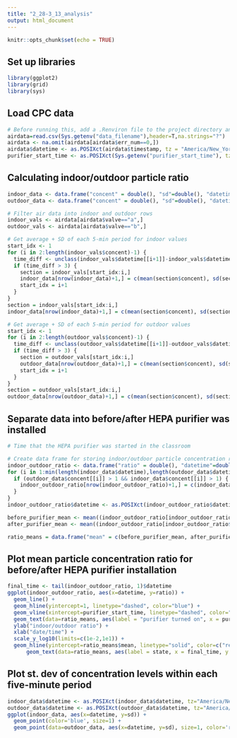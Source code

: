 ```yaml
---
title: "2_28-3_13_analysis"
output: html_document
---
```


```r
knitr::opts_chunk$set(echo = TRUE)
```

## Set up libraries

```r
library(ggplot2)
library(grid)
library(sys)
```

## Load CPC data

```r
# Before running this, add a .Renviron file to the project directory and add the line data_filename="<path to the .csv containing the data>"
airdata=read.csv(Sys.getenv("data_filename"),header=T,na.strings="?")
airdata <- na.omit(airdata[airdata$err_num==0,])
airdata$datetime <- as.POSIXct(airdata$timestamp, tz = "America/New_York", format = "%Y-%m-%dT%H:%M:%S", origin="1970-01-01")
purifier_start_time <- as.POSIXct(Sys.getenv("purifier_start_time"), tz = "America/New_York", format = "%Y-%m-%dT%H:%M:%S")

```

## Calculating indoor/outdoor particle ratio
```r
indoor_data <- data.frame("concent" = double(), "sd"=double(), "datetime"=double())
outdoor_data <- data.frame("concent" = double(), "sd"=double(), "datetime"=double())

# Filter air data into indoor and outdoor rows
indoor_vals <- airdata[airdata$valve=="a",]
outdoor_vals <- airdata[airdata$valve=="b",]

# Get average + SD of each 5-min period for indoor values
start_idx <- 1
for (i in 2:length(indoor_vals$concent)-1) {
  time_diff <- unclass(indoor_vals$datetime[[i+1]]-indoor_vals$datetime[[i]])
  if (time_diff > 3) {
    section = indoor_vals[start_idx:i,]
    indoor_data[nrow(indoor_data)+1,] = c(mean(section$concent), sd(section$concent), indoor_vals$datetime[[i]])
    start_idx = i+1
  }
}
section = indoor_vals[start_idx:i,]
indoor_data[nrow(indoor_data)+1,] = c(mean(section$concent), sd(section$concent), indoor_vals$datetime[[i]])

# Get average + SD of each 5-min period for outdoor values
start_idx <- 1
for (i in 2:length(outdoor_vals$concent)-1) {
  time_diff <- unclass(outdoor_vals$datetime[[i+1]]-outdoor_vals$datetime[[i]])
  if (time_diff > 3) {
    section = outdoor_vals[start_idx:i,]
    outdoor_data[nrow(outdoor_data)+1,] = c(mean(section$concent), sd(section$concent), outdoor_vals$datetime[[i]])
    start_idx = i+1
  }
}
section = outdoor_vals[start_idx:i,]
outdoor_data[nrow(outdoor_data)+1,] = c(mean(section$concent), sd(section$concent), outdoor_vals$datetime[[i]])
```

## Separate data into before/after HEPA purifier was installed

``` r
# Time that the HEPA purifier was started in the classroom

# Create data frame for storing indoor/outdoor particle concentration ratio
indoor_outdoor_ratio <- data.frame("ratio" = double(), "datetime"=double())
for (i in 1:min(length(indoor_data$datetime),length(outdoor_data$datetime))) {
  if (outdoor_data$concent[[i]] > 1 && indoor_data$concent[[i]] > 1) {
    indoor_outdoor_ratio[nrow(indoor_outdoor_ratio)+1,] = c(indoor_data$concent[[i]]/outdoor_data$concent[[i]],indoor_data$datetime[[i]])
  }
}
indoor_outdoor_ratio$datetime <- as.POSIXct(indoor_outdoor_ratio$datetime, tz="America/New_York", origin="1970-01-01")

before_purifier_mean <- mean((indoor_outdoor_ratio[indoor_outdoor_ratio$datetime < purifier_start_time,])$ratio)
after_purifier_mean <- mean((indoor_outdoor_ratio[indoor_outdoor_ratio$datetime > purifier_start_time,])$ratio)

ratio_means = data.frame("mean" = c(before_purifier_mean, after_purifier_mean), "state" = c("before HEPA purifier", "after HEPA purifier"))

```

## Plot mean particle concentration ratio for before/after HEPA purifier installation

```r
final_time <- tail(indoor_outdoor_ratio, 1)$datetime
ggplot(indoor_outdoor_ratio, aes(x=datetime, y=ratio)) +
  geom_line() +
  geom_hline(yintercept=1, linetype="dashed", color="blue") +
  geom_vline(xintercept=purifier_start_time, linetype="dashed", color="blue") +
  geom_text(data=ratio_means, aes(label = "purifier turned on", x = purifier_start_time, y = 10)) +
  ylab("indoor/outdoor ratio") +
  xlab("date/time") + 
  scale_y_log10(limits=c(1e-2,1e1)) +
  geom_hline(yintercept=ratio_means$mean, linetype="solid", color=c("red", "green")) +
      geom_text(data=ratio_means, aes(label = state, x = final_time, y = mean-0.1), hjust=1)

```

## Plot st. dev of concentration levels within each five-minute period

```r
indoor_data$datetime <- as.POSIXct(indoor_data$datetime, tz="America/New_York", origin="1970-01-01")
outdoor_data$datetime <- as.POSIXct(outdoor_data$datetime, tz="America/New_York", origin="1970-01-01")
ggplot(indoor_data, aes(x=datetime, y=sd)) + 
  geom_point(color='blue', size=1) +
  geom_point(data=outdoor_data, aes(x=datetime, y=sd), size=1, color='red')

```
